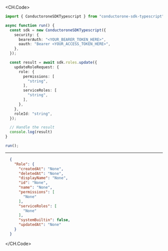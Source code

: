 
<CH.Code>
```typescript Update.ts
import { ConductoroneSDKTypescript } from "conductorone-sdk-typescript";

async function run() {
  const sdk = new ConductoroneSDKTypescript({
    security: {
      bearerAuth: "<YOUR_BEARER_TOKEN_HERE>",
      oauth: "Bearer <YOUR_ACCESS_TOKEN_HERE>",
    },
  });

  const result = await sdk.roles.update({
    updateRoleRequest: {
      role: {
        permissions: [
          "string",
        ],
        serviceRoles: [
          "string",
        ],
      },
    },
    roleId: "string",
  });

  // Handle the result
  console.log(result)
}

run();
```
---

```json Example Response
  {
    "Role": {
      "createdAt": "None",
      "deletedAt": "None",
      "displayName": "None",
      "id": "None",
      "name": "None",
      "permissions": [
        "None"
      ],
      "serviceRoles": [
        "None"
      ],
      "systemBuiltin": false,
      "updatedAt": "None"
    }
  }
```
</CH.Code>
